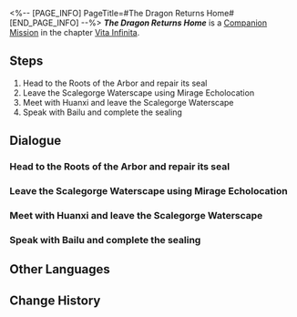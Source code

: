 <%-- [PAGE_INFO]
PageTitle=#The Dragon Returns Home#
[END_PAGE_INFO] --%>
{{Stub|Dialogue, characters, and location(s)}}
{{Mission Infobox
|id            = 2020602
|title         = 
|image         = Mission The Dragon Returns Home.png
|type          = Companion
|event_name    = 
|chapter       = Vita Infinita (Companion Mission Chapter)
|requirements  = 
|summary       = <!--official mission summary from Fate's Atlas-->
|characters    = <!--characters that appear in this mission-->
|startLocation = <!--location as it intially appears on the mission screen-->
|world         = <!--i.e. Penacony-->
|area          = <!--i.e. A Child's Dream-->
|prev          = 
|next          = 
|exp           = 
|credits       = 
|stellarJade   = 
|other         = 
}}
'''''The Dragon Returns Home''''' is a [[Companion Mission]] in the chapter [[Vita Infinita (Companion Mission Chapter)|Vita Infinita]].

==Steps==
# Head to the Roots of the Arbor and repair its seal
# Leave the Scalegorge Waterscape using Mirage Echolocation
# Meet with Huanxi and leave the Scalegorge Waterscape
# Speak with Bailu and complete the sealing

<!--
==Gameplay Notes==

--><!--
==Trial Character==

-->
==Dialogue==
{{Stub Dialogue}}
{{Dialogue Start}}
:{{tx}}
{{Dialogue End}}

===Head to the Roots of the Arbor and repair its seal===
{{Mission Description|type=companion|location=<!--to be added-->|update|It is the duty of the Luofu Vidyadhara to repair the Ambrosial Arbor's seal. The high elder of the Luofu Vidyadhara and the one who possesses the power of the previous high elder must shoulder this duty together before the roots of the arbor.<br />Dan Heng said he wishes to return his power to the Luofu high elder, but such powers cannot simply be borrowed or returned on a whim.}}
{{Dialogue Start}}
:{{tx}}
{{Dialogue End}}

===Leave the Scalegorge Waterscape using Mirage Echolocation===
{{Mission Description|type=companion|location=<!--to be added-->|update|The Vidyadhara assassins used cloudhymn magic to conceal themselves and get close to you before attacking. As a seasoned warrior, Dan Heng is more than capable of handling himself, but Bailu is another deal, and will need your protection!<br />The Vidyadhara Mirage Echo offers active responses to both Dan Heng and Bailu. Listen to what they're saying and maybe it will help you all understand what happened all those years ago.}}
{{Dialogue Start}}
:{{tx}}
{{Dialogue End}}

===Meet with Huanxi and leave the Scalegorge Waterscape===
{{Mission Description|type=companion|location=<!--to be added-->|update|Your about to arrive at the Dragonvista Rain Hall next. If all goes as expected, those hidden assassins probably won't be able to attack as they please. Of course, the expected might still be followed by the unexpected.<br />Still, even if something happens, it's not a big deal. Dan Heng's always reliable. You can always count on Dan Heng.}}
{{Dialogue Start}}
:{{tx}}
{{Dialogue End}}

===Speak with Bailu and complete the sealing===
{{Mission Description|type=companion|location=<!--to be added-->|update|With even her personal maid revealed to be a spy planted to monitor her at the behest of another authority, who else can Bailu trust? She wants to talk more with Dan Heng. Perhaps her thoughts are in disarray, or maybe she has something new in mind...<br />Frankly, if it weren't for those assassins, they should have begun talking some time ago. Well, there's no time like the present, right?}}
{{Dialogue Start}}
:{{tx}}
{{Dialogue End}}

==Other Languages==
{{Other Languages
|en   = The Dragon Returns Home
|zhs  = 龙返其乡
|zht  = 龍返其鄉
|ja   = 龍、其の郷に帰りて
|ko   = 용의 귀향
|es   = El dragón vuelve a su hogar
|fr   = Le retour du dragon
|ru   = Возвращение дракона
|th   = มังกรคืนถิ่น
|vi   = Rồng Hồi Hương
|de   = Der Drache kehrt heim
|id   = Sang Naga Kembali
|pt   = O Dragão Retorna ao Lar
}}

==Change History==
{{Change History|1.3}}
